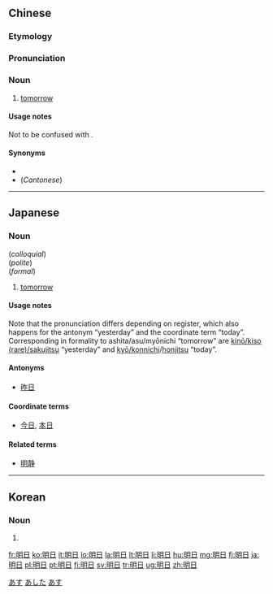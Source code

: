 ==Chinese==
{{zh-forms}}

===Etymology===
{{rfe|lang=zh}}

===Pronunciation===
{{zh-pron
|m=míngrì
|c=ming4 jat6
|h=pfs=mìn-ngit
|mn=miâ-ji̍t/miâ-li̍t
|cat=n}}

===Noun===
{{zh-noun}}

# {{context|literary|lang=zh|sort=ming2ri4}} [[tomorrow]]

====Usage notes====
Not to be confused with {{zh-l|明白}}.

====Synonyms====
* {{zh-l|明天}}
* (''Cantonese'') {{zh-l|聽日/听日}}

----

==Japanese==
{{ja-kanjitab|明|日}}

===Noun===
{{ja-noun|あした}} (''colloquial'') </br>
{{ja-noun|あす}} (''polite'')</br>
{{ja-noun|みょうにち}} (''formal'')

# [[tomorrow]]

====Usage notes====
Note that the pronunciation differs depending on register, which also happens for the antonym “yesterday” and the coordinate term “today”. Corresponding in formality to ashita/asu/myōnichi “tomorrow” are [[昨日|kinō/kiso (rare)/sakujitsu]] “yesterday” and [[今日|kyō/konnichi]]/[[本日|honjitsu]] “today”.

====Antonyms====
* [[昨日]]

====Coordinate terms====
* [[今日]], [[本日]]

====Related terms====
* [[明静]]

<!-- override -->

[[Category:1000 Japanese basic words|あす]]
[[Category:Japanese nouns|あした]]
[[Category:ja:Time|あす]]

----

==Korean==
{{ko-hanjatab}}

===Noun===
{{ko-noun|hangeul=명일}}

# {{hanja form of|명일|the next day}}

[[fr:明日]]
[[ko:明日]]
[[it:明日]]
[[lo:明日]]
[[la:明日]]
[[lt:明日]]
[[li:明日]]
[[hu:明日]]
[[mg:明日]]
[[fj:明日]]
[[ja:明日]]
[[pl:明日]]
[[pt:明日]]
[[fi:明日]]
[[sv:明日]]
[[tr:明日]]
[[ug:明日]]
[[zh:明日]]